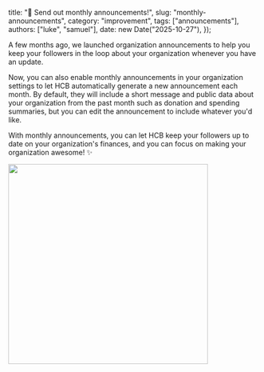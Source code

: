   title: "📅 Send out monthly announcements!",
  slug: "monthly-announcements",
  category: "improvement",
  tags: ["announcements"],
  authors: ["luke", "samuel"],
  date: new Date("2025-10-27"),
});

A few months ago, we launched organization announcements to help you keep your followers in the loop about your organization whenever you have an update.

Now, you can also enable monthly announcements in your organization settings to let HCB automatically generate a new announcement each month.
By default, they will include a short message and public data about your organization from the past month such as donation and spending summaries, but you can edit the announcement to include whatever you'd like.

With monthly announcements, you can let HCB keep your followers up to date on your organization's finances, and you can focus on making your organization awesome! ✨

<img src="https://hc-cdn.hel1.your-objectstorage.com/s/v3/50c518d8c25f116116161e4d507b85ea5c52b133_pawelzmarlak-2025-10-27T21_49_44.330Z.png" width="400px" />
